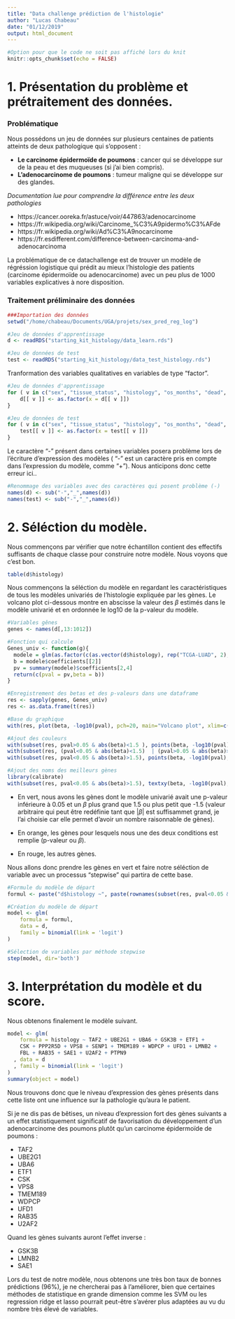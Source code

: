 ```yaml
---
title: "Data challenge prédiction de l'histologie"
author: "Lucas Chabeau"
date: "01/12/2019"
output: html_document
---
```


```r
#Option pour que le code ne soit pas affiché lors du knit
knitr::opts_chunk$set(echo = FALSE)
```

# 1. Présentation du problème et prétraitement des données.

### Problématique

Nous possédons un jeu de données sur plusieurs centaines de patients atteints de deux pathologique qui s'opposent :

- **Le carcinome épidermoïde de poumons** : cancer qui se développe sur de la peau et des muqueuses (si j'ai bien compris).
- **L'adenocarcinome de poumons** : tumeur maligne qui se développe sur des glandes.

*Documentation lue pour comprendre la différence entre les deux pathologies*

- https://cancer.ooreka.fr/astuce/voir/447863/adenocarcinome
- https://fr.wikipedia.org/wiki/Carcinome_%C3%A9pidermo%C3%AFde
- https://fr.wikipedia.org/wiki/Ad%C3%A9nocarcinome
- https://fr.esdifferent.com/difference-between-carcinoma-and-adenocarcinoma

La problématique de ce datachallenge est de trouver un modèle de régréssion logistique qui prédit au mieux l'histologie des patients (carcinome épidermoïde ou adenocarcinome) avec un peu plus de 1000 variables explicatives à nore disposition.

### Traitement préliminaire des données

```r
###Importation des données
setwd("/home/chabeau/Documents/UGA/projets/sex_pred_reg_log")

#Jeu de données d'apprentissage
d <- readRDS("starting_kit_histology/data_learn.rds")

#Jeu de données de test
test <- readRDS("starting_kit_histology/data_test_histology.rds")
```


Tranformation des variables qualitatives en variables de type "factor".

```r
#Jeu de données d'apprentissage
for ( v in c("sex", "tissue_status", "histology", "os_months", "dead", "dead_at_24_months", "t", "n", "m", "tnm_stage", "tnm_grade") ) {
    d[[ v ]] <- as.factor(x = d[[ v ]])
}

#Jeu de données de test
for ( v in c("sex", "tissue_status", "histology", "os_months", "dead", "dead_at_24_months", "t", "n", "m", "tnm_stage", "tnm_grade") ) {
    test[[ v ]] <- as.factor(x = test[[ v ]])
}
```

Le caractère "-" présent dans certaines variables posera problème lors de l'écriture d'expression des modèles ( "-" est un caractère pris en compte dans l'expression du modèle, comme "+"). Nous anticipons donc cette erreur ici..

```r
#Renommage des variables avec des caractères qui posent problème (-)
names(d) <- sub("-","_",names(d))
names(test) <- sub("-","_",names(d))
```


# 2. Séléction du modèle.

Nous commençons par vérifier que notre échantillon contient des effectifs suffisants de chaque classe pour construire notre modèle. Nous voyons que c'est bon.

```r
table(d$histology)
```

Nous commençons la séléction du modèle en regardant les caractéristiques de tous les modèles univariés de l'histologie expliquée par les gènes. Le volcano plot ci-dessous montre en abscisse la valeur des $\beta$ estimés dans le modèle univarié et en ordonnée le log10 de la p-valeur du modèle.

```r
#Variables gênes
genes <- names(d[,13:1012])

#Fonction qui calcule
Genes_univ <- function(g){
  modele = glm(as.factor(c(as.vector(d$histology), rep("TCGA-LUAD", 2), rep("TCGA-LUSC", 2)))~c(d[[g]],0,max(d[,genes]),0,max(d[,genes])), family = binomial(link = 'logit'))
  b = modele$coefficients[[2]]
  pv = summary(modele)$coefficients[2,4]
  return(c(pval = pv,beta = b))
}

#Enregistrement des betas et des p-valeurs dans une dataframe
res <- sapply(genes, Genes_univ)
res <- as.data.frame(t(res))
```

```r
#Base du graphique
with(res, plot(beta, -log10(pval), pch=20, main="Volcano plot", xlim=c(-2,3)))

#Ajout des couleurs
with(subset(res, pval>0.05 & abs(beta)<1.5 ), points(beta, -log10(pval), pch=20, col="red"))
with(subset(res, (pval<0.05 & abs(beta)<1.5)  | (pval>0.05 & abs(beta)>1.5) ), points(beta, -log10(pval), pch=20, col="orange"))
with(subset(res, pval<0.05 & abs(beta)>1.5), points(beta, -log10(pval), pch=20, col="green"))

#Ajout des noms des meilleurs gènes
library(calibrate)
with(subset(res, pval<0.05 & abs(beta)>1.5), textxy(beta, -log10(pval), rownames(subset(res, pval<0.05 & abs(beta)>1.5)), cex=.8))
```

- En vert, nous avons les gènes dont le modèle univarié avait une p-valeur inférieure à 0.05 et un $\beta$ plus grand que 1.5 ou plus petit que -1.5 (valeur arbitraire qui peut être redéfinie tant que |$\beta$| est suffisammet grand, je l'ai choisie car elle permet d'avoir un nombre raisonnable de gènes).

- En orange, les gènes pour lesquels nous une des deux conditions est remplie (p-valeur ou $\beta$).

- En rouge, les autres gènes.

Nous allons donc prendre les gènes en vert et faire notre séléction de variable avec un processus "stepwise" qui partira de cette base.

```r
#Formule du modèle de départ
formul <- paste("d$histology ~", paste(rownames(subset(res, pval<0.05 & abs(beta)>1.5)), collapse = " + "), " ")

#Création du modèle de départ
model <- glm(
    formula = formul,
    data = d,
    family = binomial(link = 'logit')
)

#Sélection de variables par méthode stepwise
step(model, dir='both')
```

# 3. Interprétation du modèle et du score.

Nous obtenons finalement le modèle suivant.

```r
model <- glm(
    formula = histology ~ TAF2 + UBE2G1 + UBA6 + GSK3B + ETF1 + 
    CSK + PPP2R5D + VPS8 + SENP1 + TMEM189 + WDPCP + UFD1 + LMNB2 + 
    FBL + RAB35 + SAE1 + U2AF2 + PTPN9 
  , data = d
  , family = binomial(link = 'logit')
)
summary(object = model)
```

Nous trouvons donc que le niveau d'expression des gènes présents dans cette liste ont une influence sur la pathologie qu'aura le patient.

Si je ne dis pas de bêtises, un niveau d'expression fort des gènes suivants a un effet statistiquement significatif de favorisation du développement d'un adenocarcinome des poumons plutôt qu'un carcinome épidermoïde de poumons :

- TAF2
- UBE2G1
- UBA6
- ETF1
- CSK
- VPS8
- TMEM189
- WDPCP
- UFD1
- RAB35
- U2AF2

Quand les gènes suivants auront l'effet inverse :

- GSK3B
- LMNB2
- SAE1

Lors du test de notre modèle, nous obtenons une très bon taux de bonnes prédictions (96%), je ne chercherai pas à l'améliorer, bien que certaines méthodes de statistique en grande dimension comme les SVM ou les regression ridge et lasso pourrait peut-être s'avérer plus adaptées au vu du nombre très élevé de variables.